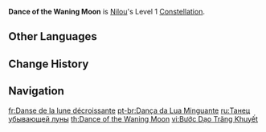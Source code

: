 {{Constellation Infobox
|image         = Constellation Dance of the Waning Moon.png
|character     = Nilou
|level         = 1
|description   = [[Dance of Haftkarsvar]] will be enhanced as follows:<ul><li>Luminous Illusion DMG is increased by 65%.</li><li>The Tranquility Aura's duration is extended by 6s.</li></ul>
|utility1      = Duration Increase
|utility2      = DMG Bonus
}}
'''Dance of the Waning Moon''' is [[Nilou]]'s Level 1 [[Constellation]].

==Other Languages==
{{Other Languages
|en      = Dance of the Waning Moon
|zhs     = 却月的轻舞
|zhs_rm  = Quèyuè de Qīngwǔ
|zht     = 卻月的輕舞
|zht_rm  = Quèyuè de Qīngwǔ
|zh_tl   = 
|ja      = 却月の舞踊
|ja_rm   = Kyakugetsu no Buyou
|ja_tl   = Dance of the Waning Moon
|ko      = 반월의 춤
|ko_rm   = Banwol-ui Chum
|ko_tl   = Dance of the Half Moon
|es      = Danza de la luna menguante
|es_tl   = Dance of the Waning Moon
|fr      = Danse de la lune décroissante
|fr_tl   = Dance of the Waning Moon
|ru      = Танец убывающей луны
|ru_tl   = Dance of the Waning Moon
|th      = Dance of the Waning Moon
|vi      = Bước Dạo Trăng Khuyết
|vi_tl   = Walk of the Waning Moon
|de      = Tanz des abnehmenden Mondes
|de_tl   = Dance of the Waning Moon
|id      = Dance of the Waning Moon
|pt      = Dança da Lua Minguante
|pt_tl   = Dance of the Waning Moon
|tr      = Küçülen Ay Dansı
|tr_tl   = Waning Moon Dance
|it      = Danza della luna calante
|it_tl   = Dance of the Waning Moon
}}

==Change History==
{{Change History|3.1}}

==Navigation==
{{Talent Navbox|Nilou}}

[[fr:Danse de la lune décroissante]]
[[pt-br:Dança da Lua Minguante]]
[[ru:Танец убывающей луны]]
[[th:Dance of the Waning Moon]]
[[vi:Bước Dạo Trăng Khuyết]]
